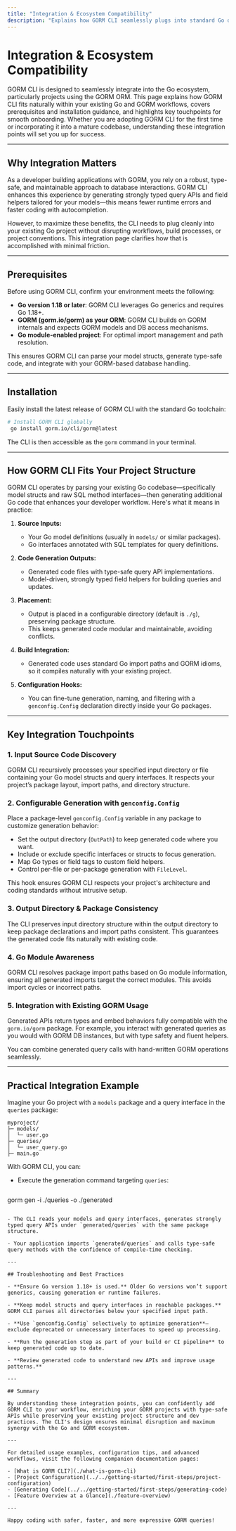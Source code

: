 ```yaml
---
title: "Integration & Ecosystem Compatibility"
description: "Explains how GORM CLI seamlessly plugs into standard Go development with GORM, describing prerequisites (Go 1.18+, GORM), installation, and how it sits within existing project structures. Covers essential integration touchpoints for smooth onboarding."
---
```


# Integration & Ecosystem Compatibility

GORM CLI is designed to seamlessly integrate into the Go ecosystem, particularly projects using the GORM ORM. This page explains how GORM CLI fits naturally within your existing Go and GORM workflows, covers prerequisites and installation guidance, and highlights key touchpoints for smooth onboarding. Whether you are adopting GORM CLI for the first time or incorporating it into a mature codebase, understanding these integration points will set you up for success.

---

## Why Integration Matters

As a developer building applications with GORM, you rely on a robust, type-safe, and maintainable approach to database interactions. GORM CLI enhances this experience by generating strongly typed query APIs and field helpers tailored for your models—this means fewer runtime errors and faster coding with autocompletion.

However, to maximize these benefits, the CLI needs to plug cleanly into your existing Go project without disrupting workflows, build processes, or project conventions. This integration page clarifies how that is accomplished with minimal friction.

---

## Prerequisites

Before using GORM CLI, confirm your environment meets the following:

- **Go version 1.18 or later**: GORM CLI leverages Go generics and requires Go 1.18+.
- **GORM (gorm.io/gorm) as your ORM**: GORM CLI builds on GORM internals and expects GORM models and DB access mechanisms.
- **Go module-enabled project**: For optimal import management and path resolution.

This ensures GORM CLI can parse your model structs, generate type-safe code, and integrate with your GORM-based database handling.

---

## Installation

Easily install the latest release of GORM CLI with the standard Go toolchain:

```bash
# Install GORM CLI globally
 go install gorm.io/cli/gorm@latest
```

The CLI is then accessible as the `gorm` command in your terminal.

---

## How GORM CLI Fits Your Project Structure

GORM CLI operates by parsing your existing Go codebase—specifically model structs and raw SQL method interfaces—then generating additional Go code that enhances your developer workflow. Here's what it means in practice:

1. **Source Inputs:**
   - Your Go model definitions (usually in `models/` or similar packages).
   - Go interfaces annotated with SQL templates for query definitions.

2. **Code Generation Outputs:**
   - Generated code files with type-safe query API implementations.
   - Model-driven, strongly typed field helpers for building queries and updates.

3. **Placement:**
   - Output is placed in a configurable directory (default is `./g`), preserving package structure.
   - This keeps generated code modular and maintainable, avoiding conflicts.

4. **Build Integration:**
   - Generated code uses standard Go import paths and GORM idioms, so it compiles naturally with your existing project.

5. **Configuration Hooks:**
   - You can fine-tune generation, naming, and filtering with a `genconfig.Config` declaration directly inside your Go packages.

---

## Key Integration Touchpoints

### 1. Input Source Code Discovery

GORM CLI recursively processes your specified input directory or file containing your Go model structs and query interfaces. It respects your project’s package layout, import paths, and directory structure.

### 2. Configurable Generation with `genconfig.Config`

Place a package-level `genconfig.Config` variable in any package to customize generation behavior:

- Set the output directory (`OutPath`) to keep generated code where you want.
- Include or exclude specific interfaces or structs to focus generation.
- Map Go types or field tags to custom field helpers.
- Control per-file or per-package generation with `FileLevel`.

This hook ensures GORM CLI respects your project's architecture and coding standards without intrusive setup.

### 3. Output Directory & Package Consistency

The CLI preserves input directory structure within the output directory to keep package declarations and import paths consistent. This guarantees the generated code fits naturally with existing code.

### 4. Go Module Awareness

GORM CLI resolves package import paths based on Go module information, ensuring all generated imports target the correct modules. This avoids import cycles or incorrect paths.

### 5. Integration with Existing GORM Usage

Generated APIs return types and embed behaviors fully compatible with the `gorm.io/gorm` package. For example, you interact with generated queries as you would with GORM DB instances, but with type safety and fluent helpers.

You can combine generated query calls with hand-written GORM operations seamlessly.

---

## Practical Integration Example

Imagine your Go project with a `models` package and a query interface in the `queries` package:

```
myproject/
├─ models/
│  └─ user.go
├─ queries/
│  └─ user_query.go
├─ main.go
```

With GORM CLI, you can:

- Execute the generation command targeting `queries`:

  ```bash
gorm gen -i ./queries -o ./generated
  ```

- The CLI reads your models and query interfaces, generates strongly typed query APIs under `generated/queries` with the same package structure.

- Your application imports `generated/queries` and calls type-safe query methods with the confidence of compile-time checking.

---

## Troubleshooting and Best Practices

- **Ensure Go version 1.18+ is used.** Older Go versions won’t support generics, causing generation or runtime failures.

- **Keep model structs and query interfaces in reachable packages.** GORM CLI parses all directories below your specified input path.

- **Use `genconfig.Config` selectively to optimize generation**—exclude deprecated or unnecessary interfaces to speed up processing.

- **Run the generation step as part of your build or CI pipeline** to keep generated code up to date.

- **Review generated code to understand new APIs and improve usage patterns.**

---

## Summary

By understanding these integration points, you can confidently add GORM CLI to your workflow, enriching your GORM projects with type-safe APIs while preserving your existing project structure and dev practices. The CLI's design ensures minimal disruption and maximum synergy with the Go and GORM ecosystem.

---

For detailed usage examples, configuration tips, and advanced workflows, visit the following companion documentation pages:

- [What is GORM CLI?](./what-is-gorm-cli)
- [Project Configuration](../../getting-started/first-steps/project-configuration)
- [Generating Code](../../getting-started/first-steps/generating-code)
- [Feature Overview at a Glance](./feature-overview)

---

Happy coding with safer, faster, and more expressive GORM queries!
